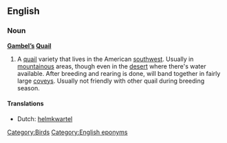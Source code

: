 ==English==

===Noun===
'''[[Gambel]][['s|’s]] [[Quail]]'''

# A [[quail]] variety that lives in the American [[southwest]].  Usually in [[mountainous]] areas, though  even in the [[desert]] where there's water available.  After breeding and rearing is done, will band together in fairly large [[covey]]s. Usually not friendly with other quail during breeding season.

====Translations====
{{trans-top|Gambel's quail}}
* Dutch: [[helmkwartel]]
{{trans-mid}}
{{trans-bottom}}

[[Category:Birds]]
[[Category:English eponyms]]